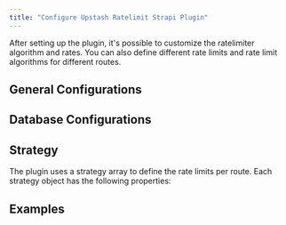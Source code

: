 ```yaml
---
title: "Configure Upstash Ratelimit Strapi Plugin"
---
```

After setting up the plugin, it's possible to customize the ratelimiter algorithm and rates. You can also define different rate limits and rate limit algorithms for different routes.
## General Configurations
## Database Configurations
## Strategy
The plugin uses a strategy array to define the rate limits per route. Each strategy object has the following properties:
## Examples